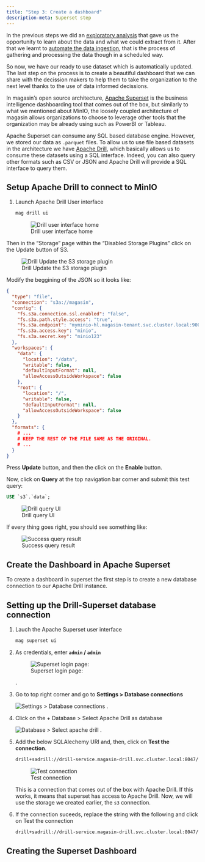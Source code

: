 ```yaml
---
title: "Step 3: Create a dashboard"
description-meta: Superset step
---
```


In the previous steps we did an [exploratory analysis](exploratory-analysis.qmd) that gave us the opportunity to learn about the data and what we could extract from it. After that we learnt to [automate the data ingestion](automate-data-ingestion.qmd), that is the process of gathering and processing the data though in a scheduled way.

So now, we have our ready to use dataset which is automatically updated. The last step on the process is to create a beautiful dashboard that we can share with the decission makers to help them to take the organization to the next level thanks to the use of data informed decissions. 

In magasin's open source architecture, [Apache Superset](https://superset.apache.org/) is the business intelligence dashboarding tool that comes out of the box, but similarly to what we mentioned about MinIO, the loosely coupled architecture of magasin allows organizations to choose to leverage other tools that the organization may be already using such as PowerBI or Tableau.

Apache Superset can consume any SQL based database engine. However, we stored our data as `.parquet` files. To allow us to use file based datasets in the architecture we have [Apache Drill](https://drill.apache.org/), which basically allows us to consume these datasets using a SQL interface. Indeed, you can also query other formats such as CSV or JSON and Apache Drill will provide a SQL interface to query them. 

## Setup Apache Drill to connect to MinIO

1. Launch Apache Drill User interface

    ```sh
    mag drill ui
    ```

    ![Drill user interface home](../images/get-started/drill-ui-home.png)

Then in the "Storage" page within the "Disabled Storage Plugins" click on the Update button of S3. 

![Drill Update the S3 storage plugin ](../images/get-started/drill-ui-storage.png)

Modify the beggining of the JSON so it looks like: 
```json
{
  "type": "file",
  "connection": "s3a://magasin",
  "config": {
    "fs.s3a.connection.ssl.enabled": "false",
    "fs.s3a.path.style.access": "true",
    "fs.s3a.endpoint": "myminio-hl.magasin-tenant.svc.cluster.local:9000",
    "fs.s3a.access.key": "minio",
    "fs.s3a.secret.key": "minio123"
  },
  "workspaces": {
    "data": {
      "location": "/data",
      "writable": false,
      "defaultInputFormat": null,
      "allowAccessOutsideWorkspace": false
    },
    "root": {
      "location": "/",
      "writable": false,
      "defaultInputFormat": null,
      "allowAccessOutsideWorkspace": false
    }
  },
  "formats": { 
    # ...
    # KEEP THE REST OF THE FILE SAME AS THE ORIGINAL. 
    # ...
  }
}
```
Press **Update** button, and then the click on the **Enable** button.


Now, click on **Query** at the top navigation bar corner and submit this test query: 

```sql 
USE `s3`.`data`;
```

![Drill query UI](../images/get-started/drill-ui-query.png)

If every thing goes right, you should see something like:

![Success query result](../images/get-started/drill-ui-success-query.png)


## Create the Dashboard in Apache Superset

To create a dashboard in superset the first step is to create a new database connection to our Apache Drill instance.

## Setting up the Drill-Superset database connection


1. Lauch the Apache Superset user interface

    ```sh
    mag superset ui
    ```

2. As credentials, enter **`admin` / `admin`**

    ![Superset login page:](../images/get-started/superset-login.png)

   .
3. Go to top right corner and go to **Settings > Database connections** 

    ![Settings > Database connections](../images/get-started/superset-settings-database.png)
    .
4. Click on the + Database > Select Apache Drill as database

    ![ Database > Select apache drill](../images/get-started/superset-connect-to-database.png)
    .

5. Add the below SQLAlechemy URI and, then, click on **Test the connection**.

    ```sh
    drill+sadrill://drill-service.magasin-drill.svc.cluster.local:8047/dfs?use_ssl=False
    ```


    ![ Test connection](../images/get-started/superset-test-connection.png)
 
    This is a connection that comes out of the box with Apache Drill. If this works, it means that superset has access to Apache Drill. Now, we will use the storage we created earlier, the `s3` connection. 

6. If the connection suceeds, replace the string with the following and click on Test the connection

    ```sh
    drill+sadrill://drill-service.magasin-drill.svc.cluster.local:8047/s3?use_ssl=False
    ```


## Creating the Superset Dashboard

